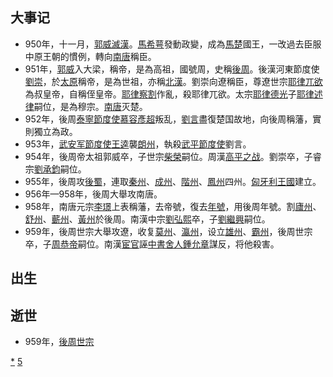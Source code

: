 {{Unreferenced|time=2018-08-23T08:37:16+00:00}}
{{DecadeTOC|950}}

== 大事记 ==
*950年，十一月，[[郭威滅漢|郭威滅漢]]。[[馬希萼|馬希萼]]發動政變，成為[[馬楚|馬楚]]國王，一改過去臣服中原王朝的慣例，轉向[[南唐|南唐]]稱臣。
*951年，[[郭威|郭威]]入大梁，稱帝，是為高祖，國號周，史稱[[後周|後周]]。後漢河東節度使[[劉崇|劉崇]]，於[[太原|太原]]稱帝，是為世祖，亦稱[[北漢|北漢]]。劉崇向遼稱臣，尊遼世宗[[耶律兀欲|耶律兀欲]]為叔皇帝，自稱侄皇帝。[[耶律察割|耶律察割]]作亂，殺耶律兀欲。太宗[[耶律德光|耶律德光]]子[[耶律述律|耶律述律]]嗣位，是為穆宗。[[南唐|南唐]]灭楚。
*952年，後周[[泰寧節度使|泰寧節度使]][[慕容彥超|慕容彥超]]叛乱，[[劉言|劉言]]盡復楚国故地，向後周稱藩，實則獨立為政。 
*953年，[[武安军節度使|武安军節度使]][[王逵|王逵]]襲[[朗州|朗州]]，執殺[[武平節度使|武平節度使]]劉言。 
*954年，後周帝太祖郭威卒，子世宗[[柴榮|柴榮]]嗣位。周漢[[高平之战|高平之战]]。劉崇卒，子睿宗[[劉承鈞|劉承鈞]]嗣位。 
*955年，後周攻[[後蜀|後蜀]]，連取[[秦州|秦州]]、[[成州|成州]]、[[階州|階州]]、[[鳳州|鳳州]]四州。[[匈牙利王國|匈牙利王國]]建立。 
*956年—958年，後周大舉攻南唐。 
*958年，南唐元宗[[李璟|李璟]]上表稱藩，去帝號，復去[[年號|年號]]，用後周年號。割[[廬州|廬州]]、[[舒州|舒州]]、[[蘄州|蘄州]]、[[黃州|黃州]]於後周。南漢中宗[[劉弘熙|劉弘熙]]卒，子[[劉繼興|劉繼興]]嗣位。
*959年，後周世宗大舉攻遼，收复[[莫州|莫州]]、[[瀛州|瀛州]]，设立[[雄州|雄州]]、[[霸州|霸州]]，後周世宗卒，子[[周恭帝|周恭帝]]嗣位。南漢[[宦官|宦官]]誣[[中書舍人|中書舍人]][[鍾允章|鍾允章]]謀反，将他殺害。 
== 出生 ==

== 逝世 ==
*959年，[[後周世宗|後周世宗]]

{{世紀|10}}

[[Category:950年代|*]]
[[Category:10世纪各年代|5]]
